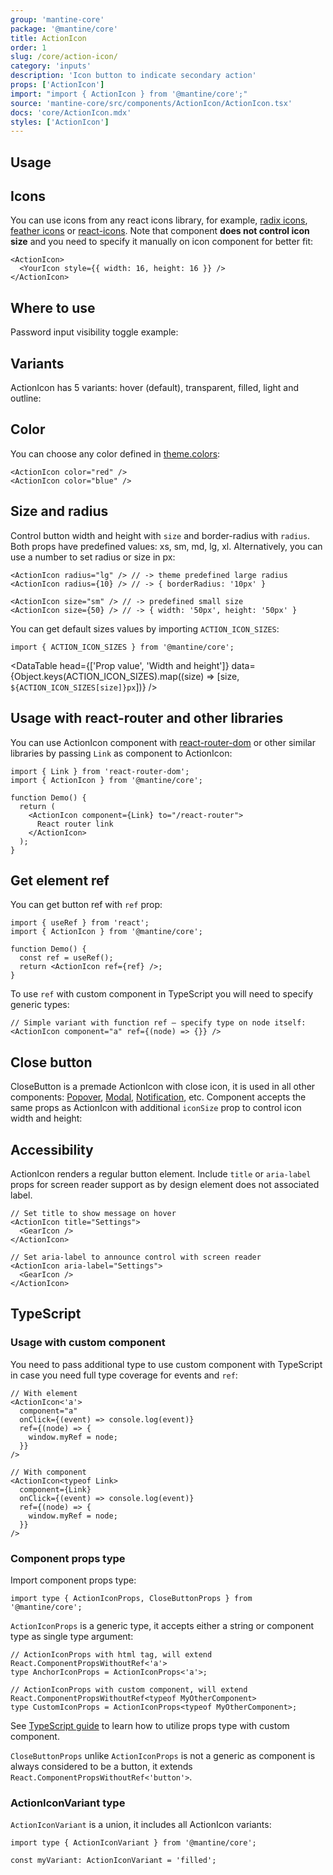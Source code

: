 ```yaml
---
group: 'mantine-core'
package: '@mantine/core'
title: ActionIcon
order: 1
slug: /core/action-icon/
category: 'inputs'
description: 'Icon button to indicate secondary action'
props: ['ActionIcon']
import: "import { ActionIcon } from '@mantine/core';"
source: 'mantine-core/src/components/ActionIcon/ActionIcon.tsx'
docs: 'core/ActionIcon.mdx'
styles: ['ActionIcon']
---
```



## Usage

<Demo data={ActionIconDemos.configurator} />

## Icons

You can use icons from any react icons library, for example, [radix icons](https://icons.modulz.app/), [feather icons](https://feathericons.com/) or [react-icons](https://react-icons.github.io/react-icons).
Note that component **does not control icon size** and you need to specify it manually on icon component for better fit:

```tsx
<ActionIcon>
  <YourIcon style={{ width: 16, height: 16 }} />
</ActionIcon>
```

## Where to use

Password input visibility toggle example:

<Demo data={ActionIconDemos.usage} />

## Variants

ActionIcon has 5 variants: hover (default), transparent, filled, light and outline:

<Demo data={ActionIconDemos.variants} />

## Color

You can choose any color defined in [theme.colors](/theming/extend-theme/#default-colors):

```tsx
<ActionIcon color="red" />
<ActionIcon color="blue" />
```

<Demo data={ActionIconDemos.colors} />

## Size and radius

Control button width and height with `size` and border-radius with `radius`.
Both props have predefined values: xs, sm, md, lg, xl.
Alternatively, you can use a number to set radius or size in px:

```tsx
<ActionIcon radius="lg" /> // -> theme predefined large radius
<ActionIcon radius={10} /> // -> { borderRadius: '10px' }

<ActionIcon size="sm" /> // -> predefined small size
<ActionIcon size={50} /> // -> { width: '50px', height: '50px' }
```

<Demo data={ActionIconDemos.sizes} />

You can get default sizes values by importing `ACTION_ICON_SIZES`:

```tsx
import { ACTION_ICON_SIZES } from '@mantine/core';
```

<DataTable
  head={['Prop value', 'Width and height']}
  data={Object.keys(ACTION_ICON_SIZES).map((size) => [size, `${ACTION_ICON_SIZES[size]}px`])}
/>

## Usage with react-router and other libraries

You can use ActionIcon component with [react-router-dom](https://reactrouter.com/web/guides/quick-start)
or other similar libraries by passing `Link` as component to ActionIcon:

```tsx
import { Link } from 'react-router-dom';
import { ActionIcon } from '@mantine/core';

function Demo() {
  return (
    <ActionIcon component={Link} to="/react-router">
      React router link
    </ActionIcon>
  );
}
```

## Get element ref

You can get button ref with `ref` prop:

```tsx
import { useRef } from 'react';
import { ActionIcon } from '@mantine/core';

function Demo() {
  const ref = useRef();
  return <ActionIcon ref={ref} />;
}
```

To use `ref` with custom component in TypeScript you will need to specify generic types:

```tsx
// Simple variant with function ref – specify type on node itself:
<ActionIcon component="a" ref={(node) => {}} />
```

## Close button

CloseButton is a premade ActionIcon with close icon, it is used in all other components: [Popover](/core/popover/), [Modal](/core/modal/), [Notification](/core/Notification/), etc.
Component accepts the same props as ActionIcon with additional `iconSize` prop to control icon width and height:

<Demo data={ActionIconDemos.closeButton} />

## Accessibility

ActionIcon renders a regular button element.
Include `title` or `aria-label` props for screen reader support
as by design element does not associated label.

```tsx
// Set title to show message on hover
<ActionIcon title="Settings">
  <GearIcon />
</ActionIcon>

// Set aria-label to announce control with screen reader
<ActionIcon aria-label="Settings">
  <GearIcon />
</ActionIcon>
```

## TypeScript

### Usage with custom component

You need to pass additional type to use custom component with TypeScript
in case you need full type coverage for events and `ref`:

```tsx
// With element
<ActionIcon<'a'>
  component="a"
  onClick={(event) => console.log(event)}
  ref={(node) => {
    window.myRef = node;
  }}
/>

// With component
<ActionIcon<typeof Link>
  component={Link}
  onClick={(event) => console.log(event)}
  ref={(node) => {
    window.myRef = node;
  }}
/>
```

### Component props type

Import component props type:

```tsx
import type { ActionIconProps, CloseButtonProps } from '@mantine/core';
```

`ActionIconProps` is a generic type, it accepts either a string or component type as single type argument:

```tsx
// ActionIconProps with html tag, will extend React.ComponentPropsWithoutRef<'a'>
type AnchorIconProps = ActionIconProps<'a'>;

// ActionIconProps with custom component, will extend React.ComponentPropsWithoutRef<typeof MyOtherComponent>
type CustomIconProps = ActionIconProps<typeof MyOtherComponent>;
```

See [TypeScript guide](/pages/basics/#typescript) to learn how to utilize props type with custom component.

`CloseButtonProps` unlike `ActionIconProps` is not a generic as component is always considered to be a button,
it extends `React.ComponentPropsWithoutRef<'button'>`.

### ActionIconVariant type

`ActionIconVariant` is a union, it includes all ActionIcon variants:

```tsx
import type { ActionIconVariant } from '@mantine/core';

const myVariant: ActionIconVariant = 'filled';
```
